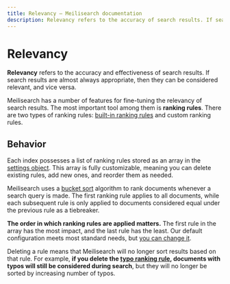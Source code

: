 ```yaml
---
title: Relevancy — Meilisearch documentation
description: Relevancy refers to the accuracy of search results. If search results tend to be appropriate for a given query, then they can be considered relevant.
---
```


# Relevancy

**Relevancy** refers to the accuracy and effectiveness of search results. If search results are almost always appropriate, then they can be considered relevant, and vice versa.

Meilisearch has a number of features for fine-tuning the relevancy of search results. The most important tool among them is **ranking rules**. There are two types of ranking rules: [built-in ranking rules](/learn/relevancy/ranking_rules) and custom ranking rules.

## Behavior

Each index possesses a list of ranking rules stored as an array in the [settings object](/reference/api/settings). This array is fully customizable, meaning you can delete existing rules, add new ones, and reorder them as needed.

Meilisearch uses a [bucket sort](https://en.wikipedia.org/wiki/Bucket_sort) algorithm to rank documents whenever a search query is made. The first ranking rule applies to all documents, while each subsequent rule is only applied to documents considered equal under the previous rule as a tiebreaker.

**The order in which ranking rules are applied matters.** The first rule in the array has the most impact, and the last rule has the least. Our default configuration meets most standard needs, but [you can change it](/reference/api/settings#update-ranking-rules).

Deleting a rule means that Meilisearch will no longer sort results based on that rule. For example, **if you delete the [typo ranking rule](/learn/core_concepts/relevancy#2-typo), documents with typos will still be considered during search**, but they will no longer be sorted by increasing number of typos.
